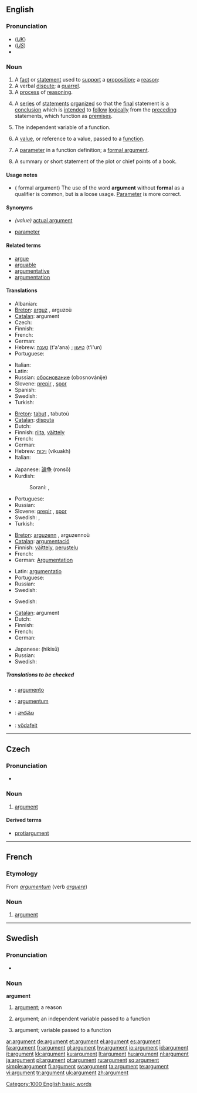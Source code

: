 {{wikipedia|dab=argument}}
==English==

===Pronunciation===
*(''[[Received Pronunciation|UK]]'') {{IPA|/ˈɑːgjumənt/}}
*(''[[General American|US]]'') {{IPA|/ˈɑɹgjumənt/}}
*{{audio|en-us-argument.ogg|Audio (US)}}

{{WikiSaurus-link|argument}}



===Noun===
{{en-noun}}

# A [[fact]] or [[statement]] used to [[support]] a [[proposition]]; a [[reason]]:
# A verbal [[dispute]]; a [[quarrel]].
# A [[process]] of [[reasoning]].
# {{context|philosophy|logic}} A [[series]] of [[statements]] [[organize]]d so that the [[final]] statement is a [[conclusion]] which is [[intend]]ed to [[follow]] [[logically]] from the [[preceding]] statements, which function as [[premise]]s.
# {{math}} The independent variable of a function.
# {{complang}} A [[value]], or reference to a value, passed to a [[function]].  <!-- call by value v.s. call by reference -->
# {{complang}} A [[parameter]] in a function definition; a [[formal argument]].
# A summary or short statement of the plot or chief points of  a book.

====Usage notes====
*({{complang}} formal argument) The use of the word '''argument''' without '''formal''' as a qualifier is common, but is a loose usage. [[parameter|Parameter]] is more correct.

====Synonyms====
*{{complang}} ''(value)'' [[actual argument]]
*{{complang}} [[parameter]]

====Related terms====
*[[argue]]
*[[arguable]]
*[[argumentative]]
*[[argumentation]]

====Translations====
{{trans-top|fact or statement used to support a proposition; a reason}}
* Albanian: {{t+|sq|argument|xs=Albanian}}
* [[Breton]]: [[arguz]] {{m}}, arguzoù {{p}}
* [[Catalan]]: argument {{m}}
* Czech: {{t-|cs|argument|m}}
* Finnish: {{t+|fi|argumentti}}
* French: {{t+|fr|argument|m}}
* German: {{t+|de|Argument|n}}
* Hebrew: [[טענה]] (t'a'ana) {{f}}; [[טיעון]] (t'i'un) {{m}}
* Portuguese: {{t+|pt|argumento|m}}
{{trans-mid}}
* Italian: {{t+|it|argomento|m}}
* Latin: {{t-|la|argumentum|n}}
* Russian: [[обоснование]] (obosnovánije) {{n}}
* Slovene: [[prepir]] {{m}}, [[spor]] {{m}}
* Spanish: {{t+|es|argumento|m}}
* Swedish: {{t+|sv|argument|n}}
* Turkish: {{t+|tr|sav}}
{{trans-bottom}}

{{trans-top|verbal dispute; a quarrel}}
* [[Breton]]: [[tabut]] {{m}}, tabutoù {{p}}
* [[Catalan]]: [[disputa]] {{f}}
* Dutch: {{t-|nl|ruzie|f}}
* Finnish: [[riita]], [[väittely]]
* French: {{t+|fr|querelle|f}}
* German: {{t+|de|Streit|m}}
* Hebrew: [[ויכוח]] (vikuakh) {{m}}
* Italian: {{t+|it|discussione|f}}
{{trans-mid}}
* Japanese: [[論争]] (ronsō)
* Kurdish:
*: Sorani: {{t|ku|شه‌ڕه‌قسه‌|tr=shara qisa|sc=KUchar}}, {{t|ku|قڕه‌بڕ|tr=qirabir|sc=KUchar}}
* Portuguese: {{t+|pt|discussão|f}}
* Russian: {{t+|ru|спор|m|tr=spor|sc=Cyrl}}
* Slovene: [[prepir]] {{m}}, [[spor]] {{m}}
* Swedish: {{t+|sv|argumentation|c}}, {{t+|sv|diskussion|c}}
* Turkish: {{t-|tr|tartışma}}
{{trans-bottom}}

{{trans-top|process of reasoning}}
* [[Breton]]: [[arguzenn]] {{f}}, arguzennoù {{p}}
* [[Catalan]]: [[argumentació]] {{f}}
* Finnish: [[väittely]], [[perustelu]]
* French: {{t+|fr|argumentation|f}}
* German: [[Argumentation]] {{f}}
{{trans-mid}}
* Latin: [[argumentatio]] {{f}}
* Portuguese: {{t+|pt|argumentação|f}}
* Russian: {{t+|ru|аргумент|m|tr=argumént|sc=Cyrl}}
* Swedish: {{t+|sv|argumentation|c}}
{{trans-bottom}}

{{trans-top|independent variable}}
{{trans-mid}}
* Swedish: {{t+|sv|argument|n}}
{{trans-bottom}}

{{trans-top|variable that is being passed to a function}}
* [[Catalan]]: argument {{m}}
* Dutch: {{t+|nl|argument|n}}
* Finnish: {{t+|fi|argumentti}}
* French: {{t+|fr|argument|m}}
* German: {{t+|de|Argument|n}}
{{trans-mid}}
* Japanese: {{JAchar|[[引数]]}} (hikisū)
* Russian: {{t+|ru|аргумент|m|tr=argumént|sc=Cyrl}}
* Swedish: {{t+|sv|argument|n}}
{{trans-bottom}}

=====Translations to be checked=====
{{checktrans}}
{{top}}
*{{ttbc|Interlingua}}: [[argumento]]
*{{ttbc|Latin}}: [[argumentum]] {{n}}
{{mid}}
*{{ttbc|Telugu}}: [[వాదము]]
*{{ttbc|Volapük}}: [[vödafeit]]
{{bottom}}

[[Category:1000 English basic words]]

----

==Czech==

===Pronunciation===
*{{audio|Cs-argument.ogg|audio}}

===Noun===
{{cs-noun|g=m}}

# [[#English|argument]]

====Derived terms====
* [[protiargument]]

----

==French==

===Etymology===
From {{L.}} ''[[argumentum]]'' (verb ''[[arguere]]'')

===Noun===
{{fr-noun|m}}

# [[#Noun|argument]]

----

==Swedish==

===Pronunciation===
*{{audio|Sv-argument.ogg|audio}}

===Noun===
{{sv-noun-n-zero}}
'''argument'''

# [[#English|argument]]; a reason
# {{sv-mathematics}} argument; an independent variable passed to a function
# {{sv-complang}} argument; variable passed to a function

[[ar:argument]]
[[de:argument]]
[[et:argument]]
[[el:argument]]
[[es:argument]]
[[fa:argument]]
[[fr:argument]]
[[gl:argument]]
[[hy:argument]]
[[io:argument]]
[[id:argument]]
[[it:argument]]
[[kk:argument]]
[[ku:argument]]
[[lt:argument]]
[[hu:argument]]
[[nl:argument]]
[[ja:argument]]
[[pl:argument]]
[[pt:argument]]
[[ru:argument]]
[[sq:argument]]
[[simple:argument]]
[[fi:argument]]
[[sv:argument]]
[[ta:argument]]
[[te:argument]]
[[vi:argument]]
[[tr:argument]]
[[uk:argument]]
[[zh:argument]]